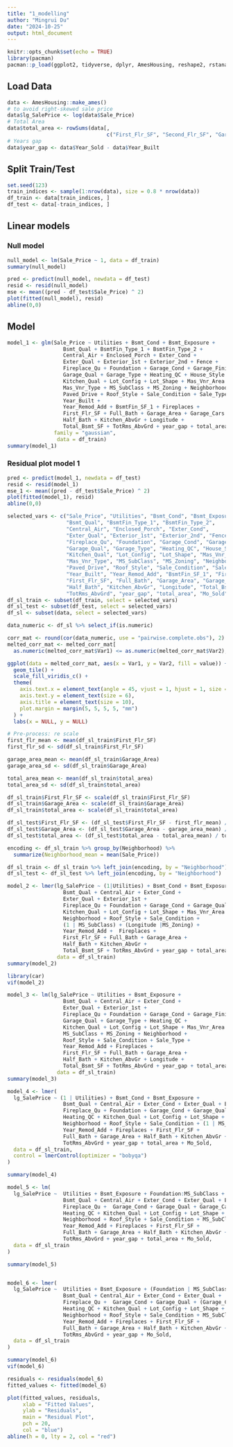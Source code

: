 ---
title: "1_modelling"
author: "Mingrui Du"
date: "2024-10-25"
output: html_document
---

```{r setup, include=FALSE}
knitr::opts_chunk$set(echo = TRUE)
library(pacman)
pacman::p_load(ggplot2, tidyverse, dplyr, AmesHousing, reshape2, rstanarm, viridis, lme4)
```

## Load Data

```{r}
data <- AmesHousing::make_ames()
# to avoid right-skewed sale price
data$lg_SalePrice <- log(data$Sale_Price)
# Total Area
data$total_area <- rowSums(data[, 
                                c("First_Flr_SF", "Second_Flr_SF", "Garage_Area")])
# Years gap
data$year_gap <- data$Year_Sold - data$Year_Built
```


## Split Train/Test

```{r}
set.seed(123)
train_indices <- sample(1:nrow(data), size = 0.8 * nrow(data))
df_train <- data[train_indices, ]
df_test <- data[-train_indices, ]
```


## Linear models

### Null model

```{r}
null_model <- lm(Sale_Price ~ 1, data = df_train)
summary(null_model)
```
```{r}
pred <- predict(null_model, newdata = df_test)
resid <- resid(null_model)  
mse <- mean((pred - df_test$Sale_Price) ^ 2)
plot(fitted(null_model), resid) 
abline(0,0) 
```

## Model

```{r}
model_1 <- glm(Sale_Price ~ Utilities + Bsmt_Cond + Bsmt_Exposure + 
                  Bsmt_Qual + BsmtFin_Type_1 + BsmtFin_Type_2 + 
                  Central_Air + Enclosed_Porch + Exter_Cond + 
                  Exter_Qual + Exterior_1st + Exterior_2nd + Fence + 
                  Fireplace_Qu + Foundation + Garage_Cond + Garage_Finish + 
                  Garage_Qual + Garage_Type + Heating_QC + House_Style + 
                  Kitchen_Qual + Lot_Config + Lot_Shape + Mas_Vnr_Area + 
                  Mas_Vnr_Type + MS_SubClass + MS_Zoning + Neighborhood + 
                  Paved_Drive + Roof_Style + Sale_Condition + Sale_Type + 
                  Year_Built + 
                  Year_Remod_Add + BsmtFin_SF_1 + Fireplaces + 
                  First_Flr_SF + Full_Bath + Garage_Area + Garage_Cars + 
                  Half_Bath + Kitchen_AbvGr + Longitude + 
                  Total_Bsmt_SF + TotRms_AbvGrd + year_gap + total_area, 
               family = "gaussian",
                data = df_train)
summary(model_1)
```


### Residual plot model 1

```{r}
pred <- predict(model_1, newdata = df_test)
resid <- resid(model_1)  
mse_1 <- mean((pred - df_test$Sale_Price) ^ 2)
plot(fitted(model_1), resid) 
abline(0,0) 
```
```{r}
selected_vars <- c("Sale_Price", "Utilities", "Bsmt_Cond", "Bsmt_Exposure", 
                   "Bsmt_Qual", "BsmtFin_Type_1", "BsmtFin_Type_2", 
                   "Central_Air", "Enclosed_Porch", "Exter_Cond", 
                   "Exter_Qual", "Exterior_1st", "Exterior_2nd", "Fence", 
                   "Fireplace_Qu", "Foundation", "Garage_Cond", "Garage_Finish", 
                   "Garage_Qual", "Garage_Type", "Heating_QC", "House_Style", 
                   "Kitchen_Qual", "Lot_Config", "Lot_Shape", "Mas_Vnr_Area", 
                   "Mas_Vnr_Type", "MS_SubClass", "MS_Zoning", "Neighborhood", 
                   "Paved_Drive", "Roof_Style", "Sale_Condition", "Sale_Type", 
                   "Year_Built", "Year_Remod_Add", "BsmtFin_SF_1", "Fireplaces", 
                   "First_Flr_SF", "Full_Bath", "Garage_Area", "Garage_Cars", 
                   "Half_Bath", "Kitchen_AbvGr", "Longitude", "Total_Bsmt_SF", 
                   "TotRms_AbvGrd", "year_gap", "total_area", "Mo_Sold", "lg_SalePrice")
df_sl_train <- subset(df_train, select = selected_vars)
df_sl_test <- subset(df_test, select = selected_vars)
df_sl <- subset(data, select = selected_vars)
```


```{r}
data_numeric <- df_sl %>% select_if(is.numeric)

corr_mat <- round(cor(data_numeric, use = "pairwise.complete.obs"), 2)
melted_corr_mat <- melted_corr_mat[
  as.numeric(melted_corr_mat$Var1) <= as.numeric(melted_corr_mat$Var2), ]

ggplot(data = melted_corr_mat, aes(x = Var1, y = Var2, fill = value)) + 
  geom_tile() + 
  scale_fill_viridis_c() +
  theme(
    axis.text.x = element_text(angle = 45, vjust = 1, hjust = 1, size = 6),
    axis.text.y = element_text(size = 6),
    axis.title = element_text(size = 10),
    plot.margin = margin(5, 5, 5, 5, "mm")
  ) +
  labs(x = NULL, y = NULL) 
```
```{r}
# Pre-process: re scale
first_flr_mean <- mean(df_sl_train$First_Flr_SF)
first_flr_sd <- sd(df_sl_train$First_Flr_SF)

garage_area_mean <- mean(df_sl_train$Garage_Area)
garage_area_sd <- sd(df_sl_train$Garage_Area)

total_area_mean <- mean(df_sl_train$total_area)
total_area_sd <- sd(df_sl_train$total_area)

df_sl_train$First_Flr_SF <- scale(df_sl_train$First_Flr_SF)
df_sl_train$Garage_Area <- scale(df_sl_train$Garage_Area)
df_sl_train$total_area <- scale(df_sl_train$total_area)

df_sl_test$First_Flr_SF <- (df_sl_test$First_Flr_SF - first_flr_mean) / first_flr_sd
df_sl_test$Garage_Area <- (df_sl_test$Garage_Area - garage_area_mean) / garage_area_sd
df_sl_test$total_area <- (df_sl_test$total_area - total_area_mean) / total_area_sd

encoding <- df_sl_train %>% group_by(Neighborhood) %>%
  summarize(Neighborhood_mean = mean(Sale_Price))

df_sl_train <- df_sl_train %>% left_join(encoding, by = "Neighborhood")
df_sl_test <- df_sl_test %>% left_join(encoding, by = "Neighborhood")
```


```{r}
model_2 <- lmer(lg_SalePrice ~ (1|Utilities) + Bsmt_Cond + Bsmt_Exposure + 
                  Bsmt_Qual + Central_Air + Exter_Cond + 
                  Exter_Qual + Exterior_1st + 
                  Fireplace_Qu + Foundation + Garage_Cond + Garage_Qual + Garage_Type + Heating_QC + 
                  Kitchen_Qual + Lot_Config + Lot_Shape + Mas_Vnr_Area + 
                  Neighborhood + Roof_Style + Sale_Condition + 
                  (1 | MS_SubClass) + (Longitude |MS_Zoning) + 
                  Year_Remod_Add +  Fireplaces + 
                  First_Flr_SF + Full_Bath + Garage_Area + 
                  Half_Bath + Kitchen_AbvGr + 
                  Total_Bsmt_SF + TotRms_AbvGrd + year_gap + total_area + Mo_Sold, 
                data = df_sl_train)
summary(model_2)
```

```{r}
library(car)
vif(model_2) 
```
```{r}
model_3 <- lm(lg_SalePrice ~ Utilities + Bsmt_Exposure + 
                  Bsmt_Qual + Central_Air + Exter_Cond + 
                  Exter_Qual + Exterior_1st + 
                  Fireplace_Qu + Foundation + Garage_Cond + Garage_Finish + 
                  Garage_Qual + Garage_Type + Heating_QC + 
                  Kitchen_Qual + Lot_Config + Lot_Shape + Mas_Vnr_Area + 
                  MS_SubClass + MS_Zoning + Neighborhood + 
                  Roof_Style + Sale_Condition + Sale_Type + 
                  Year_Remod_Add + Fireplaces + 
                  First_Flr_SF + Full_Bath + Garage_Area + 
                  Half_Bath + Kitchen_AbvGr + Longitude + 
                  Total_Bsmt_SF + TotRms_AbvGrd + year_gap + total_area + Mo_Sold, 
                data = df_sl_train)
summary(model_3)
```
```{r}
model_4 <- lmer(
  lg_SalePrice ~ (1 | Utilities) + Bsmt_Cond + Bsmt_Exposure + 
                  Bsmt_Qual + Central_Air + Exter_Cond + Exter_Qual + Exterior_1st +  
                  Fireplace_Qu + Foundation + Garage_Cond + Garage_Qual + Garage_Type +  
                  Heating_QC + Kitchen_Qual + Lot_Config + Lot_Shape + Mas_Vnr_Area +  
                  Neighborhood + Roof_Style + Sale_Condition + (1 | MS_SubClass) +  
                  Year_Remod_Add + Fireplaces + First_Flr_SF +  
                  Full_Bath + Garage_Area + Half_Bath + Kitchen_AbvGr + Total_Bsmt_SF +  
                  TotRms_AbvGrd + year_gap + total_area + Mo_Sold, 
  data = df_sl_train,
  control = lmerControl(optimizer = "bobyqa")
)

summary(model_4)
```
```{r}
model_5 <- lm(
  lg_SalePrice ~  Utilities + Bsmt_Exposure + Foundation:MS_SubClass + 
                  Bsmt_Qual + Central_Air + Exter_Cond + Exter_Qual + Exterior_1st +  
                  Fireplace_Qu +  Garage_Cond + Garage_Qual + Garage_Cars:Garage_Type +  
                  Heating_QC + Kitchen_Qual + Lot_Config + Lot_Shape + Mas_Vnr_Area +  
                  Neighborhood + Roof_Style + Sale_Condition + MS_SubClass +  
                  Year_Remod_Add + Fireplaces + First_Flr_SF +  
                  Full_Bath + Garage_Area + Half_Bath + Kitchen_AbvGr + Total_Bsmt_SF +  
                  TotRms_AbvGrd + year_gap + total_area + Mo_Sold, 
  data = df_sl_train
)

summary(model_5)
```

```{r, warning = FALSE}


```
```{r}
model_6 <- lmer(
  lg_SalePrice ~  Utilities + Bsmt_Exposure + (Foundation | MS_SubClass) + 
                  Bsmt_Qual + Central_Air + Exter_Cond + Exter_Qual +   
                  Fireplace_Qu +  Garage_Cond + Garage_Qual + (Garage_Cars|Garage_Type) +  
                  Heating_QC + Kitchen_Qual + Lot_Config + Lot_Shape + Mas_Vnr_Area +  
                  Neighborhood + Roof_Style + Sale_Condition + MS_SubClass +  
                  Year_Remod_Add + Fireplaces + First_Flr_SF +  
                  Full_Bath + Garage_Area + Half_Bath + Kitchen_AbvGr + Total_Bsmt_SF +  
                  TotRms_AbvGrd + year_gap + Mo_Sold, 
  data = df_sl_train
)

summary(model_6)
vif(model_6)
```
```{r}
residuals <- residuals(model_6)
fitted_values <- fitted(model_6)

plot(fitted_values, residuals,
     xlab = "Fitted Values",
     ylab = "Residuals",
     main = "Residual Plot",
     pch = 20,
     col = "blue")
abline(h = 0, lty = 2, col = "red")
```

